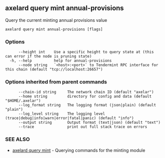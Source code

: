 ## axelard query mint annual-provisions

Query the current minting annual provisions value

```
axelard query mint annual-provisions [flags]
```

### Options

```
      --height int    Use a specific height to query state at (this can error if the node is pruning state)
  -h, --help          help for annual-provisions
      --node string   `<host>:<port>` to Tendermint RPC interface for this chain (default "tcp://localhost:26657")
```

### Options inherited from parent commands

```
      --chain-id string     The network chain ID (default "axelar")
      --home string         directory for config and data (default "$HOME/.axelar")
      --log_format string   The logging format (json|plain) (default "plain")
      --log_level string    The logging level (trace|debug|info|warn|error|fatal|panic) (default "info")
      --output string       Output format (text|json) (default "text")
      --trace               print out full stack trace on errors
```

### SEE ALSO

- [axelard query mint](/cli-docs/v0_31_3/axelard_query_mint) - Querying commands for the minting module
